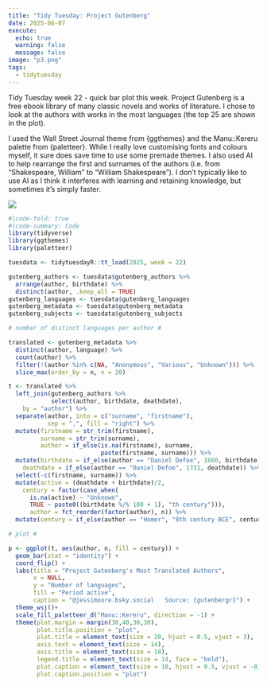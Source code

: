 ```yaml
---
title: "Tidy Tuesday: Project Gutenberg"
date: 2025-06-07
execute:
  echo: true
  warning: false
  message: false
image: "p3.png"
tags: 
  - tidytuesday
---
```


Tidy Tuesday week 22 - quick bar plot this week. Project Gutenberg is a free ebook library of many classic novels and works of literature. I chose to look at the authors with works in the most languages (the top 25 are shown in the plot).

I used the Wall Street Journal theme from {ggthemes} and the Manu::Kereru palette from {paletteer}. While I really love customising fonts and colours myself, it sure does save time to use some premade themes. I also used AI to help rearrange the first and surnames of the authors (i.e. from "Shakespeare, William" to "William Shakespeare"). I don't typically like to use AI as I think it interferes with learning and retaining knowledge, but sometimes it's simply faster.

![](p3.png)

```r
#|code-fold: true
#|code-summary: Code
library(tidyverse)
library(ggthemes)
library(paletteer)

tuesdata <- tidytuesdayR::tt_load(2025, week = 22)

gutenberg_authors <- tuesdata$gutenberg_authors %>%
  arrange(author, birthdate) %>%
  distinct(author, .keep_all = TRUE)
gutenberg_languages <- tuesdata$gutenberg_languages
gutenberg_metadata <- tuesdata$gutenberg_metadata
gutenberg_subjects <- tuesdata$gutenberg_subjects

# number of distinct languages per author #

translated <- gutenberg_metadata %>%
  distinct(author, language) %>%
  count(author) %>%
  filter(!(author %in% c(NA, "Anonymous", "Various", "Unknown"))) %>%
  slice_max(order_by = n, n = 20)

t <- translated %>%
  left_join(gutenberg_authors %>%
            select(author, birthdate, deathdate),
    by = "author") %>%
  separate(author, into = c("surname", "firstname"), 
           sep = ",", fill = "right") %>%
  mutate(firstname = str_trim(firstname),
         surname = str_trim(surname),
         author = if_else(is.na(firstname), surname, 
                          paste(firstname, surname))) %>%
  mutate(birthdate = if_else(author == "Daniel Defoe", 1660, birthdate),
    deathdate = if_else(author == "Daniel Defoe", 1731, deathdate)) %>%
  select(-c(firstname, surname)) %>%
  mutate(active = (deathdate + birthdate)/2,
    century = factor(case_when(
      is.na(active) ~ "Unknown",
      TRUE ~ paste0((birthdate %/% 100 + 1), "th century"))),
      author = fct_reorder(factor(author), n)) %>%
  mutate(century = if_else(author == "Homer", "8th century BCE", century))

# plot #

p <- ggplot(t, aes(author, n, fill = century)) +
  geom_bar(stat = "identity") +
  coord_flip() +
  labs(title = "Project Gutenberg's Most Translated Authors",
       x = NULL,
       y = "Number of languages",
       fill = "Period active",
       caption = "@jessimoore.bsky.social   Source: {gutenbergr}") +
  theme_wsj()+ 
  scale_fill_paletteer_d("Manu::Kereru", direction = -1) +
  theme(plot.margin = margin(30,40,30,30),
        plot.title.position = "plot",
        plot.title = element_text(size = 20, hjust = 0.5, vjust = 3),
        axis.text = element_text(size = 14),
        axis.title = element_text(size = 18),
        legend.title = element_text(size = 14, face = "bold"),
        plot.caption = element_text(size = 10, hjust = 0.5, vjust = -8),
        plot.caption.position = "plot")
```
